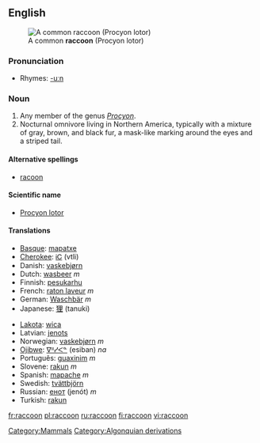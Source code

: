 {{wikipedia}}
==English==
[[Image:Raccoon.jpg|right|thumb|A common '''raccoon''' (Procyon lotor)]]
<!-- Isn't one image enough for a dictionary entry?
[[Image:Raccoon (Procyon lotor) 2.jpg|thumb|left|A close up of a common '''raccoon''' (Procyon lotor)]]
-->

===Pronunciation===
*Rhymes: [[Rhymes:English:-uːn|-uːn]]

===Noun===
{{en-noun}}

# Any member of the genus ''[[Procyon]]''.
# Nocturnal omnivore living in Northern America, typically with a mixture of gray, brown, and black fur, a mask-like marking around the eyes and a striped tail.

====Alternative spellings====
*[[racoon]]

====Scientific name====
*[[Procyon lotor]]

====Translations====
{{top}}
*[[Basque]]: [[mapatxe]]
*[[Cherokee]]: [[ᎥᏟ]] (vtli)
*Danish: [[vaskebjørn]]
*Dutch: [[wasbeer]] ''m''
*Finnish: [[pesukarhu]]
*French: [[raton laveur]] ''m''
*German: [[Waschbär]] ''m'' 
*Japanese: [[狸]] (tanuki)
{{mid}}
*[[Lakota]]: [[wica]]
*Latvian: [[jenots]]
*Norwegian: [[vaskebjørn]] ''m''
*[[Ojibwe]]: [[ᐁᐦᓯᐸᓐ]] (esiban) ''na''
*Português: [[guaxinim]] ''m''
*Slovene: [[rakun]] ''m''
*Spanish: [[mapache]] ''m''
*Swedish: [[tvättbjörn]]
*Russian: [[енот]] (jenót) ''m''
*Turkish: [[rakun]]
{{bottom}}

[[Category:Mammals]]
[[Category:Algonquian derivations]]

[[fr:raccoon]]
[[pl:raccoon]]
[[ru:raccoon]]
[[fi:raccoon]]
[[vi:raccoon]]